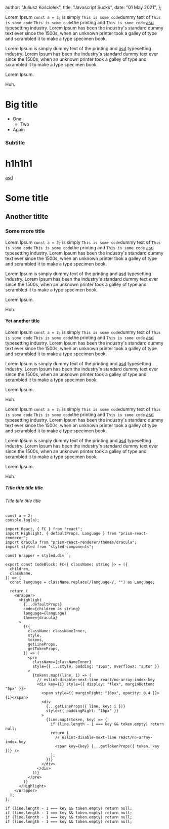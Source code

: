   author: "Juliusz Kościołek",
  title: "Javascript Sucks",
  date: "01 May 2021",
};

Lorem Ipsum `const a = 2;` is simply `This is some code`dummy text of `This is some code` `This is some code`the printing and `This is some code` [asd](/link) typesetting industry. Lorem Ipsum has been the industry's standard dummy text ever since the 1500s, when an unknown printer took a galley of type and scrambled it to make a type specimen book.

Lorem Ipsum is simply dummy text of the printing and [asd](/link) typesetting industry. Lorem Ipsum has been the industry's standard dummy text ever since the 1500s, when an unknown printer took a galley of type and scrambled it to make a type specimen book.

Lorem Ipsum.

Huh.

# Big title

- One
  - Two
- Again

### Subtitle

# h1h1h1

[asd](/link)

# Some title

## Another titlte

### Some more title

Lorem Ipsum `const a = 2;` is simply `This is some code`dummy text of `This is some code` `This is some code`the printing and `This is some code` [asd](/link) typesetting industry. Lorem Ipsum has been the industry's standard dummy text ever since the 1500s, when an unknown printer took a galley of type and scrambled it to make a type specimen book.

Lorem Ipsum is simply dummy text of the printing and [asd](/link) typesetting industry. Lorem Ipsum has been the industry's standard dummy text ever since the 1500s, when an unknown printer took a galley of type and scrambled it to make a type specimen book.

Lorem Ipsum.

Huh.


#### Yet another title


Lorem Ipsum `const a = 2;` is simply `This is some code`dummy text of `This is some code` `This is some code`the printing and `This is some code` [asd](/link) typesetting industry. Lorem Ipsum has been the industry's standard dummy text ever since the 1500s, when an unknown printer took a galley of type and scrambled it to make a type specimen book.

Lorem Ipsum is simply dummy text of the printing and [asd](/link) typesetting industry. Lorem Ipsum has been the industry's standard dummy text ever since the 1500s, when an unknown printer took a galley of type and scrambled it to make a type specimen book.

Lorem Ipsum.

Huh.

Lorem Ipsum `const a = 2;` is simply `This is some code`dummy text of `This is some code` `This is some code`the printing and `This is some code` [asd](/link) typesetting industry. Lorem Ipsum has been the industry's standard dummy text ever since the 1500s, when an unknown printer took a galley of type and scrambled it to make a type specimen book.

Lorem Ipsum is simply dummy text of the printing and [asd](/link) typesetting industry. Lorem Ipsum has been the industry's standard dummy text ever since the 1500s, when an unknown printer took a galley of type and scrambled it to make a type specimen book.

Lorem Ipsum.

Huh.
##### Title title title title

###### Title title title title

```tsx filename=file.txt
const a = 2;
console.log(a);
```

```tsx filename=index.tsx
import React, { FC } from "react";
import Highlight, { defaultProps, Language } from "prism-react-renderer";
import dracula from "prism-react-renderer/themes/dracula";
import styled from "styled-components";

const Wrapper = styled.div``;

export const CodeBlock: FC<{ className: string }> = ({
  children,
  className,
}) => {
  const language = className.replace(/language-/, "") as Language;

  return (
    <Wrapper>
      <Highlight
        {...defaultProps}
        code={children as string}
        language={language}
        theme={dracula}
      >
        {({
          className: classNameInner,
          style,
          tokens,
          getLineProps,
          getTokenProps,
        }) => (
          <pre
            className={classNameInner}
            style={{ ...style, padding: "16px", overflowX: "auto" }}
          >
            {tokens.map((line, i) => (
              // eslint-disable-next-line react/no-array-index-key
              <div key={i} style={{ display: "flex", marginBottom: "5px" }}>
                <span style={{ marginRight: "16px", opacity: 0.4 }}>{i}</span>
                <div
                  {...getLineProps({ line, key: i })}
                  style={{ paddingRight: "16px" }}
                >
                  {line.map((token, key) => {
                    if (line.length - 1 === key && token.empty) return null;
                    return (
                      // eslint-disable-next-line react/no-array-index-key
                      <span key={key} {...getTokenProps({ token, key })} />
                    );
                  })}
                </div>
              </div>
            ))}
          </pre>
        )}
      </Highlight>
    </Wrapper>
  );
};

if (line.length - 1 === key && token.empty) return null;
if (line.length - 1 === key && token.empty) return null;
if (line.length - 1 === key && token.empty) return null;
if (line.length - 1 === key && token.empty) return null;
```
